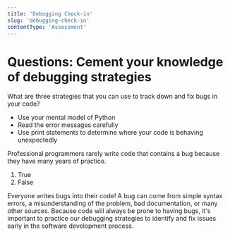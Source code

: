 ```yaml
---
title: 'Debugging Check-in'
slug: 'debugging-check-in'
contentType: 'Assessment'
---
```


# Questions: Cement your knowledge of debugging strategies

<FlashCard>
<Prompt>

What are three strategies that you can use to track down and fix bugs in your code?

</Prompt>
<Answer>

* Use your mental model of Python
* Read the error messages carefully
* Use print statements to determine where your code is behaving unexpectedly

</Answer>
</FlashCard>

<MultipleChoice correct={2}>

Professional programmers rarely write code that contains a bug because they have many years of practice.

1. True
2. False

Everyone writes bugs into their code! A bug can come from simple syntax errors, a misunderstanding of the problem, bad documentation, or many other sources. Because code will always be prone to having bugs, it's important to practice our debugging strategies to identify and fix issues early in the software development process.

</MultipleChoice>